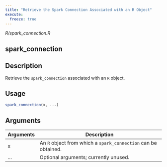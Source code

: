 ```yaml
---
title: "Retrieve the Spark Connection Associated with an R Object"
execute:
  freeze: true
---
```


*R/spark_connection.R*

## spark_connection

## Description
Retrieve the `spark_connection` associated with an `R` object. 


## Usage
```r
spark_connection(x, ...) 
```

## Arguments
|Arguments|Description|
|---|---|
| x | An `R` object from which a `spark_connection` can be obtained. |
| ... | Optional arguments; currently unused. |







